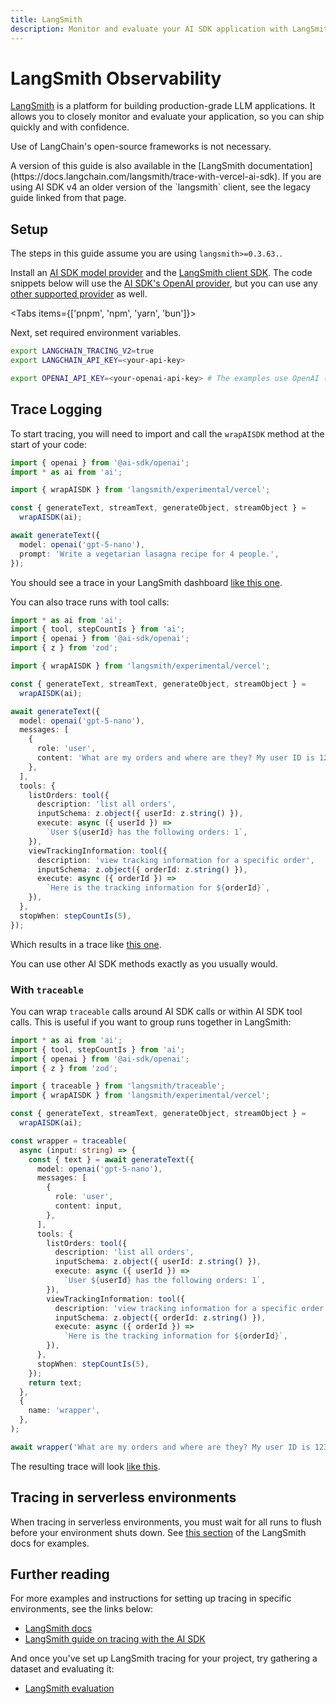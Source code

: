 ```yaml
---
title: LangSmith
description: Monitor and evaluate your AI SDK application with LangSmith
---
```


# LangSmith Observability

[LangSmith](https://docs.langchain.com/langsmith/) is a platform for building production-grade LLM applications.
It allows you to closely monitor and evaluate your application, so you can ship quickly and with confidence.

Use of LangChain's open-source frameworks is not necessary.

<Note>
  A version of this guide is also available in the [LangSmith
  documentation](https://docs.langchain.com/langsmith/trace-with-vercel-ai-sdk).
  If you are using AI SDK v4 an older version of the `langsmith` client, see the
  legacy guide linked from that page.
</Note>

## Setup

<Note>The steps in this guide assume you are using `langsmith>=0.3.63.`.</Note>

Install an [AI SDK model provider](/providers/ai-sdk-providers) and the [LangSmith client SDK](https://npmjs.com/package/langsmith).
The code snippets below will use the [AI SDK's OpenAI provider](/providers/ai-sdk-providers/openai), but you can use any [other supported provider](/providers/ai-sdk-providers/) as well.

<Tabs items={['pnpm', 'npm', 'yarn', 'bun']}>
  <Tab>
    <Snippet text="pnpm add @ai-sdk/openai langsmith" dark />
  </Tab>
  <Tab>
    <Snippet text="npm install @ai-sdk/openai langsmith" dark />
  </Tab>
  <Tab>
    <Snippet text="yarn add @ai-sdk/openai langsmith" dark />
  </Tab>
  <Tab>
    <Snippet text="bun add @ai-sdk/openai langsmith" dark />
  </Tab>
</Tabs>

Next, set required environment variables.

```bash
export LANGCHAIN_TRACING_V2=true
export LANGCHAIN_API_KEY=<your-api-key>

export OPENAI_API_KEY=<your-openai-api-key> # The examples use OpenAI (replace with your selected provider)
```

## Trace Logging

To start tracing, you will need to import and call the `wrapAISDK` method at the start of your code:

```ts highlight="6-7"
import { openai } from '@ai-sdk/openai';
import * as ai from 'ai';

import { wrapAISDK } from 'langsmith/experimental/vercel';

const { generateText, streamText, generateObject, streamObject } =
  wrapAISDK(ai);

await generateText({
  model: openai('gpt-5-nano'),
  prompt: 'Write a vegetarian lasagna recipe for 4 people.',
});
```

You should see a trace in your LangSmith dashboard [like this one](https://smith.langchain.com/public/4f0e689e-c801-44d3-8857-93b47ab100cc/r).

You can also trace runs with tool calls:

```ts
import * as ai from 'ai';
import { tool, stepCountIs } from 'ai';
import { openai } from '@ai-sdk/openai';
import { z } from 'zod';

import { wrapAISDK } from 'langsmith/experimental/vercel';

const { generateText, streamText, generateObject, streamObject } =
  wrapAISDK(ai);

await generateText({
  model: openai('gpt-5-nano'),
  messages: [
    {
      role: 'user',
      content: 'What are my orders and where are they? My user ID is 123',
    },
  ],
  tools: {
    listOrders: tool({
      description: 'list all orders',
      inputSchema: z.object({ userId: z.string() }),
      execute: async ({ userId }) =>
        `User ${userId} has the following orders: 1`,
    }),
    viewTrackingInformation: tool({
      description: 'view tracking information for a specific order',
      inputSchema: z.object({ orderId: z.string() }),
      execute: async ({ orderId }) =>
        `Here is the tracking information for ${orderId}`,
    }),
  },
  stopWhen: stepCountIs(5),
});
```

Which results in a trace like [this one](https://smith.langchain.com/public/6075fa2c-d255-4885-a66a-4fc798afaa9f/r).

You can use other AI SDK methods exactly as you usually would.

### With `traceable`

You can wrap `traceable` calls around AI SDK calls or within AI SDK tool calls. This is useful if you
want to group runs together in LangSmith:

```ts highlight="40"
import * as ai from 'ai';
import { tool, stepCountIs } from 'ai';
import { openai } from '@ai-sdk/openai';
import { z } from 'zod';

import { traceable } from 'langsmith/traceable';
import { wrapAISDK } from 'langsmith/experimental/vercel';

const { generateText, streamText, generateObject, streamObject } =
  wrapAISDK(ai);

const wrapper = traceable(
  async (input: string) => {
    const { text } = await generateText({
      model: openai('gpt-5-nano'),
      messages: [
        {
          role: 'user',
          content: input,
        },
      ],
      tools: {
        listOrders: tool({
          description: 'list all orders',
          inputSchema: z.object({ userId: z.string() }),
          execute: async ({ userId }) =>
            `User ${userId} has the following orders: 1`,
        }),
        viewTrackingInformation: tool({
          description: 'view tracking information for a specific order',
          inputSchema: z.object({ orderId: z.string() }),
          execute: async ({ orderId }) =>
            `Here is the tracking information for ${orderId}`,
        }),
      },
      stopWhen: stepCountIs(5),
    });
    return text;
  },
  {
    name: 'wrapper',
  },
);

await wrapper('What are my orders and where are they? My user ID is 123.');
```

The resulting trace will look [like this](https://smith.langchain.com/public/ff25bc26-9389-4798-8b91-2bdcc95d4a8e/r).

## Tracing in serverless environments

When tracing in serverless environments, you must wait for all runs to flush before your environment
shuts down. See [this section](https://docs.langchain.com/langsmith/trace-with-vercel-ai-sdk#tracing-in-serverless-environments) of the LangSmith docs for examples.

## Further reading

For more examples and instructions for setting up tracing in specific environments, see the links below:

- [LangSmith docs](https://docs.langchain.com/langsmith/)
- [LangSmith guide on tracing with the AI SDK](https://docs.langchain.com/langsmith/trace-with-vercel-ai-sdk)

And once you've set up LangSmith tracing for your project, try gathering a dataset and evaluating it:

- [LangSmith evaluation](https://docs.langchain.com/langsmith/evaluation-tab)
